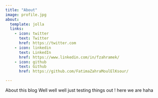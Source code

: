 ```yaml
---
title: "About"
image: profile.jpg
about:
  template: jolla
  links:
    - icon: twitter
      text: Twitter
      href: https://twitter.com
    - icon: linkedin
      text: LinkedIn
      href: https://www.linkedin.com/in/fzahramek/
    - icon: github
      text: Github
      href: https://github.com/FatimaZahraMoulElKsour/

---
```


About this blog Well well well just testing things out ! here we are haha
